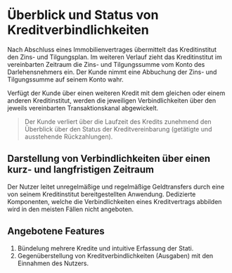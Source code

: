 # Überblick und Status von Kreditverbindlichkeiten

Nach Abschluss eines Immobilienvertrages übermittelt das Kreditinstitut den
Zins- und Tilgungsplan. Im weiteren Verlauf zieht das Kreditinstitut im
vereinbarten Zeitraum die Zins- und Tilgungssumme vom Konto des Darlehensnehmers
ein. Der Kunde nimmt eine Abbuchung der Zins- und Tilgungssumme auf seinem Konto
wahr.

Verfügt der Kunde über einen weiteren Kredit mit dem gleichen oder einem anderen
Kreditinstitut, werden die jeweiligen Verbindlichkeiten über den jeweils
vereinbarten Transaktionskanal abgewickelt.

> Der Kunde verliert über die Laufzeit des Kredits zunehmend den Überblick über
> den Status der Kreditvereinbarung (getätigte und ausstehende Rückzahlungen).

## Darstellung von Verbindlichkeiten über einen kurz- und langfristigen Zeitraum

Der Nutzer leitet unregelmäßige und regelmäßige Geldtransfers durch eine von
seinem Kreditinstitut bereitgestellten Anwendung. Dedizierte Komponenten, welche
die Verbindlichkeiten eines Kreditvertrags abbilden wird in den meisten Fällen
nicht angeboten.

## Angebotene Features

1. Bündelung mehrere Kredite und intuitive Erfassung der Stati.
2. Gegenüberstellung von Kreditverbindlichkeiten (Ausgaben) mit den Einnahmen
   des Nutzers.
